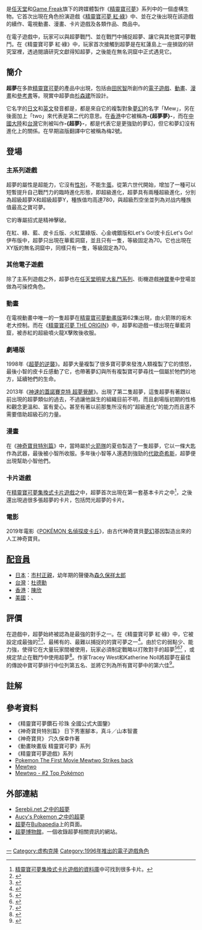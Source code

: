{{noteTA
|G1=神奇寶貝
|1=zh-hans:超梦的逆袭;zh-hk:超夢夢反擊戰;zh-tw:超夢的逆襲;
|2=精灵宝可梦=>zh-cn:神奇宝贝; 神奇宝贝=>zh-cn:神奇宝贝; 口袋妖怪=>zh-cn:神奇宝贝; 寵物小精靈=>zh-cn:神奇宝贝; 神奇寶貝=>zh-cn:神奇宝贝;
}}
{{Pokemon Infobox |
image= [[File:Mewtwo.png|File:Mewtwo.png]] |<!-- 圖片 -->
name= 超夢 |<!-- 名字 -->
number= 150|<!-- 全國編號 -->
prev= [[快龍|快龍]] |<!-- 前項 -->
next= [[夢幻|夢幻]] |<!-- 後項 -->
japanese= {{lang|ja|ミュウツー}} <span style="font-size:smaller;">(發音：Myūtsū)</span>|<!-- 日文名稱 -->
english= Mewtwo|<!-- 英文名稱 -->
evolvesfrom= 無 |<!-- 進化自 -->
evolvesto= 超級超夢X / 超級超夢Y |<!-- 可進化成 -->
stage= 基本 |<!-- 進化等級 -->
<!--
進化等級分為基本，一級進化，二級進化及幼年期四種
-->
type= 超能力 |<!-- 屬性一 -->
height= 6尺7寸 |<!-- 身高(尺) -->
metricheight= 2.0 |<!-- 身高(米) -->
weight= 269.0 |<!-- 體重(磅) -->
metricweight= 122.0 |<!-- 體重(公斤) -->
move=  |<!-- 絕招 -->
johtonumber= 249 |<!-- 城都聯盟編號 -->
johtoprev= [[鳳王|鳳王]] |<!-- 城都聯盟前項 -->
johtonext= [[夢幻|夢幻]] |<!-- 城都聯盟後項 -->
hoennnumber= 305 |<!-- 芳緣地方編號 -->
hoennprev= [[快龍|快龍]] |<!-- 芳緣地方前項 -->
hoennnext= [[夢幻|夢幻]] |<!-- 芳緣地方後項 -->
}}
{{nihongo|'''超夢'''|ミュウツー|Myūtsū|lead=yes|-{zh-cn:粤语旧译：超梦梦;zh-hk:官方譯名：超夢;zh-tw:粵語舊譯：超夢夢;}-}}是[[任天堂|任天堂]]和[[Game_Freak|Game Freak]]旗下的跨媒體製作《[[精靈寶可夢|精靈寶可夢]]》系列中的一個虛構生物。它首次出現在角色扮演遊戲《[[精靈寶可夢_紅·綠|精靈寶可夢 紅·綠]]》中、並在之後出現在該遊戲的續作、電視動畫、漫畫、卡片遊戲及各類作品、商品中。

在電子遊戲中，玩家可以與超夢戰鬥、並在戰鬥中捕捉超夢、讓它與其他寶可夢戰鬥。在《精靈寶可夢 紅·綠》中，玩家首次接觸到超夢是在紅蓮島上一座損毀的研究室裡，透過閱讀研究文獻得知超夢，之後能在無名洞窟中正式遇見它。

==簡介==
'''超夢'''在多款[[精靈寶可夢|精靈寶可夢]]的產品中出現，包括由[[田尻智|田尻智]]所創作的[[電子遊戲|電子遊戲]]、[[日本動畫|動畫]]、[[日本漫畫|漫畫]]和[[圖書|參考書]]等。現實中超夢由[[杉森建|杉森建]]所設計。

它名字的[[日文|日文]]和[[英語|英文]]發音都是'''{{lang|en|Mewtwo}}'''，都是來自它的複製對象[[夢幻|夢幻]]的名字「Mew」，另在後面加上「two」來代表是第二代的意思。在[[香港|香港]]中它被稱為'''-{超夢夢}-'''，而在[[中國大陸|中國大陸]]和[[台灣|台灣]]它則被叫作'''-{超夢}-'''，都是代表它是更強勁的夢幻，但它和夢幻沒有進化上的關係。在早期盜版翻譯中它被稱為梅2號。

==登場==
===主系列遊戲===
超夢的屬性是超能力，它沒有[[性別|性別]]，不能生[[蛋|蛋]]。從第六世代開始，增加了一種可以短暫提升自己戰鬥力的臨時進化形態，即超級進化，超夢具有兩種超級進化，分別為超級超夢X和超級超夢Y，種族值均高達780，與超級烈空坐並列為对战内種族值最高之寶可夢。

它的專屬招式是精神擊破。

在紅、綠、藍、皮卡丘版、火紅葉綠版、心金魂銀版和Let's Go!皮卡丘Let's Go!伊布版中，超夢只出現在華藍洞窟，並且只有一隻，等級固定為70。它也出現在XY版的無名洞窟中，同樣只有一隻，等級固定為70。

===其他電子遊戲===
除了主系列遊戲之外，超夢也在[[任天堂明星大亂鬥系列|任天堂明星大亂鬥系列]]、街機遊戲[[神寶拳|神寶拳]]中登場並做為可操控角色。

===動畫===
在電視動畫中唯一的一隻超夢在[[精靈寶可夢動畫版|精靈寶可夢動畫版]]第62集出現，由火箭隊的坂木老大控制。而在《[[精靈寶可夢_THE_ORIGIN|精靈寶可夢 THE ORIGIN]]》中，超夢和遊戲一樣出現在華藍洞窟，被赤紅的超級噴火龍X擊敗後收服。

===劇場版===
1998年《[[神奇寶貝劇場版：超夢的逆襲|超夢的逆襲]]》。超夢大量複製了很多寶可夢來發洩人類複製了它的憤怒，最後小智的皮卡丘感動了它，也帶著夢幻與所有複製寶可夢尋找一個屬於牠們的地方，延續牠們的生命。

2013年《[[神奇寶貝劇場版：神速的蓋諾賽克特_超夢覺醒|神速的蓋諾賽克特 超夢覺醒]]》。出現了第二隻超夢，這隻超夢有著跟以前出現的超夢類似的過去，不過讓他誕生的組織目前不明，而且劇場版初期的性格和觀念更溫和、富有愛心。甚至有著以前那隻所沒有的“超級進化”的能力而且還不需要借助超級石的力量。

===漫畫===
在《[[神奇寶貝特別篇|神奇寶貝特別篇]]》中，當時屬於[[神奇寶貝動畫角色列表#火箭隊|火箭隊]]的夏伯製造了一隻超夢，它以一條大匙作為武器，最後被小智所收服。多年後小智等人還遇到強勁的[[代歐奇希斯|代歐奇希斯]]，超夢便出現幫助小智他們。

===卡片遊戲===
在[[精靈寶可夢集換式卡片遊戲|精靈寶可夢集換式卡片遊戲]]之中，超夢首次出現在第一套基本卡片之中<ref>[http://pokebeach.com/sets/baseset.html 精靈寶可夢集換式卡片遊戲的資料庫]中可找到很多卡片。</ref>，之後還出現過很多張超夢的卡片，包括閃光超夢的卡片。

===電影===
2019年電影《[[POKÉMON_名偵探皮卡丘|POKÉMON 名偵探皮卡丘]]》，由古代神奇寶貝[[夢幻|夢幻]]基因製造出來的人工神奇寶貝。

==[[配音員|配音員]]==
* [[日本|日本]]：[[市村正親|市村正親]]，幼年期的聲優為[[森久保祥太郎|森久保祥太郎]]
* [[台灣|台灣]]：[[杜德勳|杜德勳]]
* [[香港|香港]]：[[陳欣_(配音員)|陳欣]]
* [[美國|美國]]：{{lang|en|Phillip Bartlett}}、{{lang|en|Dan Green}}

==評價==
在遊戲中，超夢始終被認為是最強的對手之一。在《精靈寶可夢 紅·綠》中，它被設定成最強的<ref name="IGNMewtwo">{{cite web |url=http://guides.ign.com/guides/16708/page_96.html |title=Pokémon Blue and Red Guide: #150 Mewtwo |author=Staff |publisher=IGN Entertainment |work=IGN |accessdate=2008-06-11}}</ref><ref>{{cite book |author=Loe, Casey |year=1999 |title=Pokemon Perfect Guide Includes Red-Yellow-Blue |publisher=Versus Books |isbn=1-930206-15-1 |page=67}}</ref>、最稀有的、最難以捕捉的的寶可夢之一<ref>{{cite news|title=Pokémon power - Cartoon and video game from Japan evolve into a hot new toy for U.S. kids |last=Churnin|first=Nancy|date=April 3, 1999 |work=[[The_Dallas_Morning_News|The Dallas Morning News]]|page=1C}}</ref>。由於它的弱點少、能力強，使得它在大量玩家間被使用，玩家必須制定戰略以打敗對手的超夢<ref>{{cite book |author=Loe, Casey |year=1999 |title=Pokémon Perfect Guide Includes Red-Yellow-Blue |publisher=Versus Books |isbn=1-930206-15-1 |pages=136–137}}</ref><ref>{{cite web |url=http://guides.ign.com/guides/16708/page_115.html |title=Pokémon Blue and Red Guide: #115 Parasect |publisher=IGN Entertainment |work=IGN |author=Staff |accessdate=2008-06-11}}</ref><ref>{{cite web |url=http://guides.ign.com/guides/16708/page_96.html |author=Staff |title=Pokémon Blue and Red Guide: #150 Mewtwo |publisher=IGN Entertainment |work=IGN |accessdate=2009-01-31}}</ref> ，或規定禁止在戰鬥中使用超夢<ref name="Surman">{{cite book |title=Gaming Cultures and Place in Asia-Pacific |last=Hjorth |first=Larissa |author2=David Surman |year=2009 |publisher=Taylor and Francis |isbn=0-415-99627-9 |chapter=9 |url=http://newport.academia.edu/documents/0009/2577/MERGEDPOKEMON.pdf |format=PDF |accessdate=2009-06-06 |deadurl=yes |archiveurl=https://web.archive.org/web/20100620001743/http://newport.academia.edu/documents/0009/2577/MERGEDPOKEMON.pdf |archivedate=2010-06-20 }}</ref>。作家Tracey West和Katherine Noll將超夢在最佳的傳說中寶可夢排行中位列第五名、並將它列為所有寶可夢中的第六佳<ref>{{cite book |title=Pokémon Top 10 Handbook |last1=West |first1=Tracey |last2=Noll |first2=Katherine |url=https://books.google.com/books?id=L9dz4A6HLmYC |pages=37, 77 |year=2007 |accessdate=2011-04-30 |isbn=978-0-545-00161-8}}</ref>。

==註解==
{{Reflist}}

==參考資料==
* 《精靈寶可夢鑽石·珍珠 全國公式大圖鑒》
* 《神奇寶貝特別篇》 日下秀憲腳本，真斗／山本智畫
* 《神奇寶貝》 穴久保幸作著
* 《動畫映畫版 精靈寶可夢》系列
* 《精靈寶可夢遊戲》系列
*[https://web.archive.org/web/20080822142819/http://www.bfi.org.uk/sightandsound/review/473 Pokemon The First Movie Mewtwo Strikes back]
*[http://www.ign.com/wikis/pokemon-red-blue-yellow-version/Mewtwo Mewtwo]
*[http://www.ign.com/top/pokemon/2 Mewtwo - #2 Top Pokémon]

==外部連結==
* [http://www.serebii.net/pokedex-dp/150.shtml Serebii.net 之中的超夢]
* [http://pokemon.aucy.com/nds/pokemon.php?n=150 Aucy's Pokemon 之中的超夢]
*[http://bulbapedia.bulbagarden.net/wiki/Mewtwo_(Pokémon) 超夢]在[http://bulbapedia.bulbagarden.net/wiki/Main_Page Bulbapedia]上的頁面。
*[http://www.demon-sushi.com/mewtwo/ 超夢博物館]，一個收錄超夢相關資訊的網站。
*{{IMDb character|0008442}}

{{寶可夢列表}}
{{任天堂明星大亂鬥系列}}
{{DEFAULTSORT:Mewtwo}}
[[Category:寶可夢世代|一]]
[[Category:虚构克隆|Category:虚构克隆]]
[[Category:1996年推出的電子遊戲角色|Category:1996年推出的電子遊戲角色]]